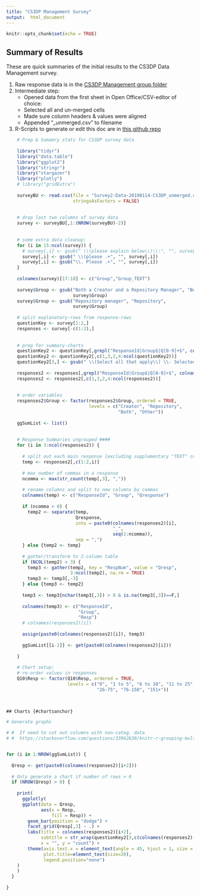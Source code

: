 ---
title: "CS3DP Management Survey"
output:  html_document
---
  
```{r setup, include=FALSE}
knitr::opts_chunk$set(echo = TRUE)
```

## Summary of Results

These are quick summaries of the initial results to the CS3DP Data Management survey.

1. Raw response data is in the [CS3DP Management group folder](https://drive.google.com/drive/u/0/folders/1fc-wqiG6J3lPyPC7WoWyV0GP1bJ6A2BQ)
2. Intermediate step:
    + Opened data from the first sheet in Open Office/CSV-editor of choice:
    + Selected all and un-merged cells
    + Made sure column headers & values were aligned
    + Appended "_unmerged.csv" to filename
3. R-Scripts to generate or edit this doc are in [this github repo](https://github.com/magpiedin/CS3DP-management-survey)
    
```{r echo=FALSE, warning=FALSE, message=FALSE}
    
    # Prep & Sumamry stats for CS3DP survey data
    
    library("tidyr")
    library("data.table")
    library("ggplot2")
    library("stringr")
    library("stargazer")
    library("plotly")
    # library("gridExtra")
    
    surveyBU <- read.csv(file = "Survey2-Data-20190114-CS3DP_unmerged.csv", 
                         stringsAsFactors = FALSE)
    
    
    # drop last two columns of survey data
    survey <- surveyBU[,1:(NROW(surveyBU)-2)]
    
    
    # some extra data cleanup:
    for (i in 15:ncol(survey)) {
      # survey[,i] <- gsub(" \\(please explain below\\)\\:", "", survey[,i])
      survey[,i] <- gsub(" \\(please .+", "", survey[,i])
      survey[,i] <- gsub("\\. Please .+", "", survey[,i])
    }
    
    colnames(survey)[17:18] <- c("Group","Group_TEXT")
    
    survey$Group <- gsub("Both a Creator and a Repository Manager", "Both",
                         survey$Group)
    survey$Group <- gsub("Repository manager", "Repository",
                         survey$Group)
    
    # split explanatory-rows from response-rows
    questionKey <- survey[1:2,]
    responses <- survey[-c(1:2),]
    
    
    # prep for summary-charts
    questionKey2 <- questionKey[,grepl("ResponseId|Group$|Q[0-9]+$", colnames(questionKey)) > 0]
    questionKey2 <- questionKey2[,c(1,3,2,4:ncol(questionKey2))]
    questionKey2[3,] <- gsub(" \\(Select all that apply\\) \\- Selected Choice", "", questionKey2[1,])
    
    responses2 <- responses[,grepl("ResponseId|Group$|Q[0-9]+$", colnames(responses)) > 0]
    responses2 <- responses2[,c(1,3,2,4:ncol(responses2))]
    
    
    # order variables
    responses2$Group <- factor(responses2$Group, ordered = TRUE,
                               levels = c("Creator", "Repository",
                                          "Both", "Other"))
    
    ggSumList <- list()
    
    
    # Response Summaries ungrouped ####
    for (i in 3:ncol(responses2)) {
      
      # split out each main response [excluding supplementary "TEXT" columns]
      temp <- responses2[,c(1:2,i)]
      
      # max number of commas in a response
      ncomma <- max(str_count(temp[,3], ","))
      
      # rename columns and split to new columns by commas
      colnames(temp) <- c("ResponseId", "Group", "Qresponse")
      
      if (ncomma > 0) {
        temp2 <- separate(temp,
                          Qresponse,
                          into = paste0(colnames(responses2)[i],
                                        "_", 
                                        seq(1:ncomma)),
                          sep = ",")
      } else {temp2 <- temp}
      
      # gather/transform to 2-column table
      if (NCOL(temp2) > 3) {
        temp3 <- gather(temp2, key = "RespNum", value = "Qresp", 
                        3:ncol(temp2), na.rm = TRUE)
        temp3 <- temp3[,-3]
      } else {temp3 <- temp2}
      
      temp3 <- temp3[nchar(temp3[,3]) > 0 & is.na(temp3[,3])==F,]
      
      colnames(temp3) <- c("ResponseId", 
                           "Group",
                           "Resp")
      # colnames(responses2)[i])
      
      assign(paste0(colnames(responses2)[i]), temp3)
      
      ggSumList[[i-2]] <- get(paste0(colnames(responses2)[i]))
      
    }
    
    # Chart setup:
    # re-order values in responses
    Q10$Resp <- factor(Q10$Resp, ordered = TRUE,
                       levels = c("0", "1 to 5", "6 to 10", "11 to 25", 
                                  "26-75", "76-150", "151+"))
    
    
```

    ## Charts {#chartsanchor}
```{r echo=FALSE, results='asis'} 
# Generate graphs 

# #  If need to cut out columns with non-categ. data
# #  https://stackoverflow.com/questions/33962630/knitr-r-grouping-multiple-plots-in-to-html


for (i in 1:NROW(ggSumList)) {
  
  Qresp <- get(paste0(colnames(responses2)[i+2]))
  
  # Only generate a chart if number of rows > 0
  if (NROW(Qresp) > 0) {
    
    print(
      ggplotly(
      ggplot(data = Qresp,
             aes(x = Resp,  
                 fill = Resp)) +
        geom_bar(position = "dodge") +
        facet_grid(Qresp[,2] ~ .) +
        labs(title = colnames(responses2)[i+2],
             subtitle = str_wrap(questionKey2[3,c(colnames(responses2)[i+2])]),
             x = "", y = "count") +
        theme(axis.text.x = element_text(angle = 45, hjust = 1, size = 10),
              plot.title=element_text(size=20),
              legend.position="none")
    )
    )
  }
  
}

```
    
    